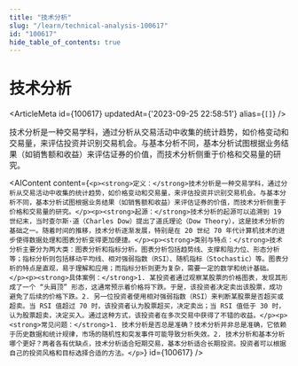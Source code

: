 ```yaml
---
title: "技术分析"
slug: "/learn/technical-analysis-100617"
id: "100617"
hide_table_of_contents: true
---
```



# 技术分析

<ArticleMeta id={100617} updatedAt={'2023-09-25 22:58:51'} alias={`[]`} />
<div className='border-solid border-b border-t-0 my-4 border-[var(--ifm-color-gray-300)]' />

技术分析是一种交易学科，通过分析从交易活动中收集的统计趋势，如价格变动和交易量，来评估投资并识别交易机会。与基本分析不同，基本分析试图根据业务结果（如销售额和收益）来评估证券的价值，而技术分析侧重于价格和交易量的研究。

<AIContent content={`<p><strong>定义：</strong>技术分析是一种交易学科，通过分析从交易活动中收集的统计趋势，如价格变动和交易量，来评估投资并识别交易机会。与基本分析不同，基本分析试图根据业务结果（如销售额和收益）来评估证券的价值，而技术分析侧重于价格和交易量的研究。</p><p><strong>起源：</strong>技术分析的起源可以追溯到 19 世纪末，当时查尔斯·道（Charles Dow）提出了道氏理论（Dow Theory），这是技术分析的基础之一。随着时间的推移，技术分析逐渐发展，特别是在 20 世纪 70 年代计算机技术的进步使得数据处理和图表分析变得更加便捷。</p><p><strong>类别与特点：</strong>技术分析主要分为两大类：图表分析和指标分析。图表分析包括趋势线、支撑和阻力位、形态分析等；指标分析则包括移动平均线、相对强弱指数（RSI）、随机指标（Stochastic）等。图表分析的特点是直观，易于理解和应用；而指标分析则更为复杂，需要一定的数学和统计基础。</p><p><strong>具体案例：</strong>1. 某投资者通过观察某股票的价格图表，发现其形成了一个 “头肩顶” 形态，这通常预示着价格将下跌。于是，该投资者决定卖出该股票，成功避免了后续的价格下跌。2. 另一位投资者使用相对强弱指数（RSI）来判断某股票是否超买或超卖。当 RSI 值超过 70 时，该投资者认为股票超买，决定卖出；当 RSI 值低于 30 时，认为股票超卖，决定买入。通过这种方式，该投资者在多次交易中获得了不错的收益。</p><p><strong>常见问题：</strong>1. 技术分析是否总是准确？技术分析并非总是准确，它依赖于历史数据和统计规律，市场的随机性和突发事件可能导致分析失效。2. 技术分析和基本分析哪个更好？两者各有优缺点，技术分析适合短期交易，基本分析适合长期投资。投资者可以根据自己的投资风格和目标选择合适的方法。</p>`} id={100617} />
